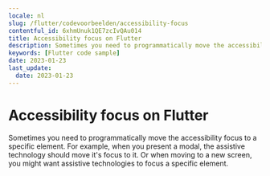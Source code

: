 ```yaml
---
locale: nl
slug: /flutter/codevoorbeelden/accessibility-focus
contentful_id: 6xhmUnuk1QE7zcIvQAu014
title: Accessibility focus on Flutter
description: Sometimes you need to programmatically move the accessibility focus to a specific element.
keywords: [Flutter code sample]
date: 2023-01-23
last_update:
  date: 2023-01-23
---
```


# Accessibility focus on Flutter

Sometimes you need to programmatically move the accessibility focus to a specific element. For example, when you present a modal, the assistive technology should move it's focus to it. Or when moving to a new screen, you might want assistive technologies to focus a specific element.

<CodeSample id="accessibility-focus" locale="nl" platform="flutter"/>
